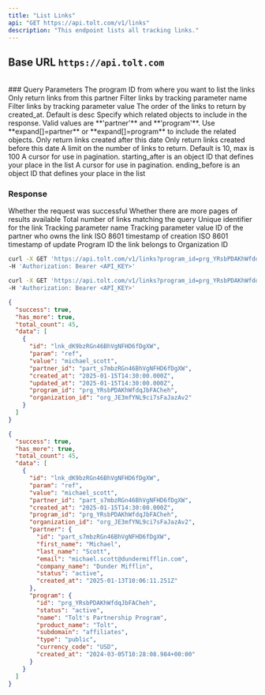 ```yaml
---
title: "List Links"
api: "GET https://api.tolt.com/v1/links"
description: "This endpoint lists all tracking links."
---
```


## Base URL `https://api.tolt.com`

<br />
### Query Parameters

<ParamField body="program_id*" type="string">
  The program ID from where you want to list the links
</ParamField>

<ParamField body="partner_id" type="string - optional">
  Only return links from this partner
</ParamField>

<ParamField body="param" type="string - optional">
  Filter links by tracking parameter name
</ParamField>

<ParamField body="value" type="string - optional">
  Filter links by tracking parameter value
</ParamField>

<ParamField body="order" type="asc | desc - optional">
  The order of the links to return by created_at. Default is desc
</ParamField>

<ParamField body="expand" type="array - optional">
  Specify which related objects to include in the response. Valid values are
  **'partner'** and **'program'**. Use **expand[]=partner** or
  **expand[]=program** to include the related objects.
</ParamField>

<ParamField body="created_gte" type="string - optional">
  Only return links created after this date
</ParamField>

<ParamField body="created_lte" type="string - optional">
  Only return links created before this date
</ParamField>

<ParamField body="limit" type="string - optional">
  A limit on the number of links to return. Default is 10, max is 100
</ParamField>

<ParamField body="starting_after" type="string - optional">
  A cursor for use in pagination. starting_after is an object ID that defines
  your place in the list
</ParamField>

<ParamField body="ending_before" type="string - optional">
  A cursor for use in pagination. ending_before is an object ID that defines
  your place in the list
</ParamField>

### Response

<ResponseField name="success" type="boolean">
  Whether the request was successful
</ResponseField>

<ResponseField name="has_more" type="boolean">
  Whether there are more pages of results available
</ResponseField>

<ResponseField name="total_count" type="integer">
  Total number of links matching the query
</ResponseField>

<ResponseField name="data" type="array[Object]">
  <Expandable title="properties" defaultOpen={false}>
    <ResponseField name="id" type="string">
      Unique identifier for the link
    </ResponseField>
    <ResponseField name="param" type="string">
      Tracking parameter name
    </ResponseField>
    <ResponseField name="value" type="string">
      Tracking parameter value
    </ResponseField>
    <ResponseField name="partner_id" type="string">
      ID of the partner who owns the link
    </ResponseField>
    <ResponseField name="created_at" type="string">
      ISO 8601 timestamp of creation
    </ResponseField>
    <ResponseField name="updated_at" type="string">
      ISO 8601 timestamp of update
    </ResponseField>
    <ResponseField name="program_id" type="string">
      Program ID the link belongs to
    </ResponseField>
    <ResponseField name="organization_id" type="string">
      Organization ID
    </ResponseField>
  </Expandable>
</ResponseField>

<RequestExample>

```bash cURL
curl -X GET 'https://api.tolt.com/v1/links?program_id=prg_YRsbPDAKhWfdqJbFACheh' \
-H 'Authorization: Bearer <API_KEY>'
```

```bash With Expand
curl -X GET 'https://api.tolt.com/v1/links?program_id=prg_YRsbPDAKhWfdqJbFACheh&expand[]=partner&expand[]=program' \
-H 'Authorization: Bearer <API_KEY>'
```

</RequestExample>

<ResponseExample>

```json Response
{
  "success": true,
  "has_more": true,
  "total_count": 45,
  "data": [
    {
      "id": "lnk_dK9bzRGn46BhVgNFHD6fDgXW",
      "param": "ref",
      "value": "michael_scott",
      "partner_id": "part_s7mbzRGn46BhVgNFHD6fDgXW",
      "created_at": "2025-01-15T14:30:00.000Z",
      "updated_at": "2025-01-15T14:30:00.000Z",
      "program_id": "prg_YRsbPDAKhWfdqJbFACheh",
      "organization_id": "org_JE3mfYNL9ci7sFaJazAv2"
    }
  ]
}
```

```json Expand Response
{
  "success": true,
  "has_more": true,
  "total_count": 45,
  "data": [
    {
      "id": "lnk_dK9bzRGn46BhVgNFHD6fDgXW",
      "param": "ref",
      "value": "michael_scott",
      "partner_id": "part_s7mbzRGn46BhVgNFHD6fDgXW",
      "created_at": "2025-01-15T14:30:00.000Z",
      "program_id": "prg_YRsbPDAKhWfdqJbFACheh",
      "organization_id": "org_JE3mfYNL9ci7sFaJazAv2",
      "partner": {
        "id": "part_s7mbzRGn46BhVgNFHD6fDgXW",
        "first_name": "Michael",
        "last_name": "Scott",
        "email": "michael.scott@dundermifflin.com",
        "company_name": "Dunder Mifflin",
        "status": "active",
        "created_at": "2025-01-13T10:06:11.251Z"
      },
      "program": {
        "id": "prg_YRsbPDAKhWfdqJbFACheh",
        "status": "active",
        "name": "Tolt's Partnership Program",
        "product_name": "Tolt",
        "subdomain": "affiliates",
        "type": "public",
        "currency_code": "USD",
        "created_at": "2024-03-05T10:28:08.984+00:00"
      }
    }
  ]
}
```

</ResponseExample>
